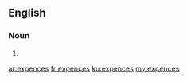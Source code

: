 ==English==

===Noun===
{{head|en|plural}}

# {{plural of|expence|lang=en|nocat=1}}

[[ar:expences]]
[[fr:expences]]
[[ku:expences]]
[[my:expences]]